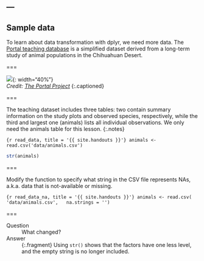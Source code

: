 ---
---

## Sample data

To learn about data transformation with dplyr, we need more data. The [Portal teaching database](http://github.com/weecology/portal-teachingdb) is a simplified dataset derived from a long-term study of animal populations in the Chihuahuan Desert.

===

![]({{ site.baseurl }}/images/portal-oct-07-15.jpg){: width="40%"}  
*Credit: [The Portal Project](https://portalproject.wordpress.com)*
{:.captioned}

===

The teaching dataset includes three tables: two contain summary information on the study plots and observed species, respectively, while the third and largest one (animals) lists all individual observations. We only need the animals table for this lesson.
{:.notes}

```{r read_data, title = '{{ site.handouts }}'}
animals <- read.csv('data/animals.csv')
```
```r
str(animals)
```

===

Modify the function to specify what string in the CSV file represents NAs, a.k.a. data that is not-available or missing.

```{r read_data_na, title = '{{ site.handouts }}'}
animals <- read.csv(
  'data/animals.csv',
  na.strings = '')
```

===

Question
: What changed?

Answer
: {:.fragment} Using `str()` shows that the factors have one less level, and the empty string is no longer included.


